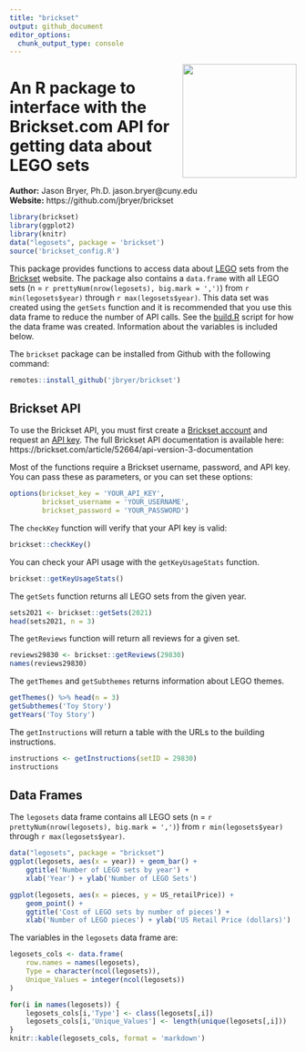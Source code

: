 ```yaml
---
title: "brickset"
output: github_document
editor_options: 
  chunk_output_type: console
---
```


<a href='https://github.com/jbryer/brickset'><img src='brickset.png' align="right" height="200" /></a>

# An R package to interface with the Brickset.com API for getting data about LEGO sets

**Author:** Jason Bryer, Ph.D. jason.bryer@cuny.edu  
**Website:** https://github.com/jbryer/brickset

```r
library(brickset)
library(ggplot2)
library(knitr)
data("legosets", package = 'brickset')
source('brickset_config.R')
```

This package provides functions to access data about [LEGO](https://lego.com) sets from the [Brickset](https://brickset.com) website. The package also contains a `data.frame` with all LEGO sets (n = `r prettyNum(nrow(legosets), big.mark = ',')`) from `r min(legosets$year)` through `r max(legosets$year)`. This data set was created using the `getSets` function and it is recommended that you use this data frame to reduce the number of API calls. See the [build.R](build.R) script for how the data frame was created. Information about the variables is included below.

The `brickset` package can be installed from Github with the following command:

```r
remotes::install_github('jbryer/brickset')
```

## Brickset API

To use the Brickset API, you must first create a [Brickset account](https://brickset.com/signup) and request an [API key](http://brickset.com/tools/webservices/requestkey). The full Brickset API documentation is available here: https://brickset.com/article/52664/api-version-3-documentation

Most of the functions require a Brickset username, password, and API key. You can pass these as parameters, or you can set these options:

```r
options(brickset_key = 'YOUR_API_KEY',
		brickset_username = 'YOUR_USERNAME',
		brickset_password = 'YOUR_PASSWORD')
```

The `checkKey` function will verify that your API key is valid:

```r
brickset::checkKey()
```

You can check your API usage with the `getKeyUsageStats` function.

```r
brickset::getKeyUsageStats()
```

The `getSets` function returns all LEGO sets from the given year.

```r
sets2021 <- brickset::getSets(2021)
head(sets2021, n = 3)
```

The `getReviews` function will return all reviews for a given set.

```r
reviews29830 <- brickset::getReviews(29830)
names(reviews29830)
```

The `getThemes` and `getSubthemes` returns information about LEGO themes.

```r
getThemes() %>% head(n = 3)
getSubthemes('Toy Story')
getYears('Toy Story')
```

The `getInstructions` will return a table with the URLs to the building instructions.

```r
instructions <- getInstructions(setID = 29830)
instructions
```

## Data Frames

The `legosets` data frame contains all LEGO sets (n = `r prettyNum(nrow(legosets), big.mark = ',')`) from `r min(legosets$year)` through `r max(legosets$year)`.

```r
data("legosets", package = "brickset")
ggplot(legosets, aes(x = year)) + geom_bar() +
	ggtitle('Number of LEGO sets by year') +
	xlab('Year') + ylab('Number of LEGO Sets')
```

```r
ggplot(legosets, aes(x = pieces, y = US_retailPrice)) + 
	geom_point() +
	ggtitle('Cost of LEGO sets by number of pieces') +
	xlab('Number of LEGO pieces') + ylab('US Retail Price (dollars)')
```


The variables in the `legosets` data frame are:

```r
legosets_cols <- data.frame(
	row.names = names(legosets),
	Type = character(ncol(legosets)),
	Unique_Values = integer(ncol(legosets))
)

for(i in names(legosets)) {
	legosets_cols[i,'Type'] <- class(legosets[,i])
	legosets_cols[i,'Unique_Values'] <- length(unique(legosets[,i]))
}
knitr::kable(legosets_cols, format = 'markdown')
```


